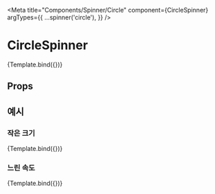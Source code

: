 
<Meta
  title="Components/Spinner/Circle"
  component={CircleSpinner}
  argTypes={{
    ...spinner('circle'),
  }}
/>


# CircleSpinner

<Canvas>
  <Story name="default">{Template.bind({})}</Story>
</Canvas>

## Props

<ArgsTable story="default" />

## 예시

### 작은 크기

<Canvas>
  <Story name="circle small" args={{ duration: 1000, scale: 0.5 }}>
    {Template.bind({})}
  </Story>
</Canvas>

### 느린 속도

<Canvas>
  <Story name="circle duration" args={{ duration: 1600, scale: 0.5 }}>
    {Template.bind({})}
  </Story>
</Canvas>
